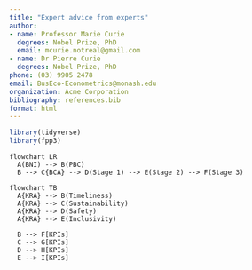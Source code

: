 ```yaml
---
title: "Expert advice from experts"
author:
- name: Professor Marie Curie
  degrees: Nobel Prize, PhD
  email: mcurie.notreal@gmail.com
- name: Dr Pierre Curie
  degrees: Nobel Prize, PhD
phone: (03) 9905 2478
email: BusEco-Econometrics@monash.edu
organization: Acme Corporation
bibliography: references.bib
format: html
---
```


```r
library(tidyverse)
library(fpp3)
```


::: {#fig-flowchart fig-cap="Project approval gate flowchart"}
```mermaid
flowchart LR
  A(BNI) --> B(PBC)
  B --> C{BCA} --> D(Stage 1) --> E(Stage 2) --> F(Stage 3)
```
:::


::: {#fig-flowchartkpi fig-cap="KRA-KPI flowchart"}
```mermaid
flowchart TB
  A{KRA} --> B(Timeliness)
  A{KRA} --> C(Sustainability)
  A{KRA} --> D(Safety)
  A{KRA} --> E(Inclusivity)
  
  B --> F[KPIs]
  C --> G[KPIs]
  D --> H[KPIs]
  E --> I[KPIs]
```
:::




